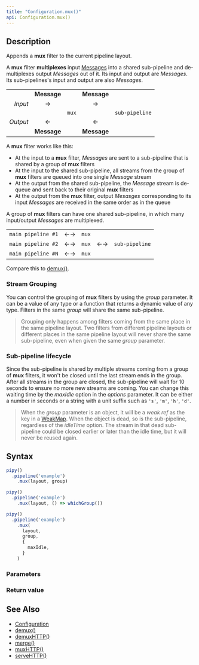 ```yaml
---
title: "Configuration.mux()"
api: Configuration.mux()
---
```


## Description

Appends a **mux** filter to the current pipeline layout.

A **mux** filter **multiplexes** input [Messages](/reference/api/Message) into a shared sub-pipeline and de-multiplexes output _Messages_ out of it. Its input and output are _Messages_. Its sub-pipelines's input and output are also _Messages_.

|          |             |       |             |                |
|---------:|:-----------:|:-----:|:-----------:|:--------------:|
|          | **Message** |       | **Message** |                |
| _Input_  | →           |       | →           |                |
|          |             | `mux` |             | `sub-pipeline` |
| _Output_ | ←           |       | ←           |                |
|          | **Message** |       | **Message** |                |

A **mux** filter works like this:

- At the input to a **mux** filter, _Messages_ are sent to a sub-pipeline that is shared by a group of **mux** filters
- At the input to the shared sub-pipeline, all streams from the group of **mux** filters are queued into one single _Message_ stream
- At the output from the shared sub-pipeline, the _Message_ stream is de-queue and sent back to their original **mux** filters
- At the output from the **mux** filter, output _Mesasges_ corresponding to its input _Messages_ are received in the same order as in the queue

A group of **mux** filters can have one shared sub-pipeline, in which many input/output _Messages_ are multiplexed.

|                    |    |       |    |                |
|-------------------:|:--:|:-----:|:--:|:---------------|
| `main pipeline #1` | ←→ | `mux` |    |                |
| `main pipeline #2` | ←→ | `mux` | ←→ | `sub-pipeline` |
| `main pipeline #N` | ←→ | `mux` |    |                |

Compare this to [demux()](/reference/api/Configuration/demux).

### Stream Grouping

You can control the grouping of **mux** filters by using the _group_ parameter. It can be a value of any type or a function that returns a dynamic value of any type. Filters in the same _group_ will share the same sub-pipeline.

> Grouping only happens among filters coming from the same place in the same pipeline layout. Two filters from different pipeline layouts or different places in the same pipeline layout will never share the same sub-pipeline, even when given the same _group_ parameter.

### Sub-pipeline lifecycle

Since the sub-pipeline is shared by multiple streams coming from a group of **mux** filters, it won't be closed until the last stream ends in the group. After all streams in the group are closed, the sub-pipeline will wait for 10 seconds to ensure no more new streams are coming. You can change this waiting time by the _maxIdle_ option in the _options_ parameter. It can be either a number in seconds or a string with a unit suffix such as `'s'`, `'m'`, `'h'`, `'d'`.

> When the _group_ parameter is an object, it will be a _weak ref_ as the key in a [WeakMap](https://developer.mozilla.org/docs/Web/JavaScript/Guide/Keyed_collections#weakmap_object). When the object is dead, so is the sub-pipeline, regardless of the _idleTime_ option. The stream in that dead sub-pipeline could be closed earlier or later than the idle time, but it will never be reused again.

## Syntax

``` js
pipy()
  .pipeline('example')
    .mux(layout, group)

pipy()
  .pipeline('example')
    .mux(layout, () => whichGroup())

pipy()
  .pipeline('example')
    .mux(
      layout,
      group,
      {
        maxIdle,
      }
    )
```

### Parameters

<Parameters/>

### Return value

<ReturnValue/>

## See Also

* [Configuration](/reference/api/Configuration)
* [demux()](/reference/api/Configuration/demux)
* [demuxHTTP()](/reference/api/Configuration/demuxHTTP)
* [merge()](/reference/api/Configuration/merge)
* [muxHTTP()](/reference/api/Configuration/muxHTTP)
* [serveHTTP()](/reference/api/Configuration/serveHTTP)
